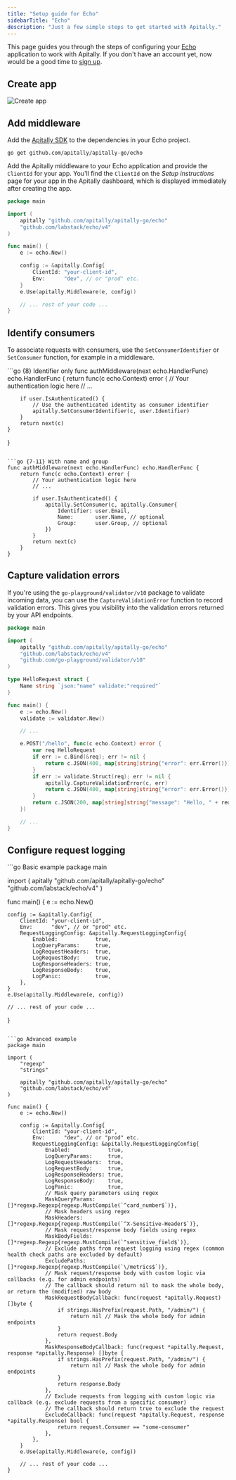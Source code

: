 ```yaml
---
title: "Setup guide for Echo"
sidebarTitle: "Echo"
description: "Just a few simple steps to get started with Apitally."
---
```



This page guides you through the steps of configuring your [Echo](https://echo.labstack.com) application to work with Apitally. If you don't have an account yet, now would be a good time to [sign up](https://app.apitally.io/?signup).

<SetupGuideStartSnippet framework="Echo" />

## Create app

<CreateAppSnippet1 framework="Echo" />

<img src="https://assets.apitally.io/docs/2025-05-27/create-app.webp" alt="Create app" class="rounded-xl" />

<CreateAppSnippet2 />

## Add middleware

Add the [Apitally SDK](https://github.com/apitally/apitally-go) to the dependencies in your Echo project.

```shell
go get github.com/apitally/apitally-go/echo
```

Add the Apitally middleware to your Echo application and provide the `ClientId` for your app.
You'll find the `ClientId` on the _Setup instructions_ page for your app in the Apitally dashboard, which is displayed immediately after creating the app.

```go
package main

import (
    apitally "github.com/apitally/apitally-go/echo"
    "github.com/labstack/echo/v4"
)

func main() {
    e := echo.New()

    config := &apitally.Config{
        ClientId: "your-client-id",
        Env:      "dev", // or "prod" etc.
    }
    e.Use(apitally.Middleware(e, config))

    // ... rest of your code ...
}
```

<div style={{ marginTop: "-0.5rem" }}>
  <Snippet file="middleware-first-note.mdx" />
</div>

<Snippet file="add-middleware-check.mdx" />

## Identify consumers

<Snippet file="identify-consumers.mdx" />

To associate requests with consumers, use the `SetConsumerIdentifier` or `SetConsumer` function, for example in a middleware.

<CodeGroup>
```go {8} Identifier only
func authMiddleware(next echo.HandlerFunc) echo.HandlerFunc {
    return func(c echo.Context) error {
        // Your authentication logic here
        // ...

        if user.IsAuthenticated() {
            // Use the authenticated identity as consumer identifier
            apitally.SetConsumerIdentifier(c, user.Identifier)
        }
        return next(c)
    }
}
```

```go {7-11} With name and group
func authMiddleware(next echo.HandlerFunc) echo.HandlerFunc {
    return func(c echo.Context) error {
        // Your authentication logic here
        // ...

        if user.IsAuthenticated() {
            apitally.SetConsumer(c, apitally.Consumer{
                Identifier: user.Email,
                Name:       user.Name, // optional
                Group:      user.Group, // optional
            })
        }
        return next(c)
    }
}
```
</CodeGroup>

<Snippet file="identify-consumers-check.mdx" />

## Capture validation errors

If you're using the `go-playground/validator/v10` package to validate incoming data, you can use the `CaptureValidationError` function to record validation errors.
This gives you visibility into the validation errors returned by your API endpoints.

```go {25}
package main

import (
    apitally "github.com/apitally/apitally-go/echo"
    "github.com/labstack/echo/v4"
    "github.com/go-playground/validator/v10"
)

type HelloRequest struct {
    Name string `json:"name" validate:"required"`
}

func main() {
    e := echo.New()
    validate := validator.New()

    // ...

    e.POST("/hello", func(c echo.Context) error {
        var req HelloRequest
        if err := c.Bind(&req); err != nil {
            return c.JSON(400, map[string]string{"error": err.Error()})
        }
        if err := validate.Struct(req); err != nil {
            apitally.CaptureValidationError(c, err)
            return c.JSON(400, map[string]string{"error": err.Error()})
        }
        return c.JSON(200, map[string]string{"message": "Hello, " + req.Name + "!"})
    })

    // ...
}
```

## Configure request logging

<RequestLoggingConfigSnippet language="go" />

<CodeGroup>
```go Basic example
package main

import (
    apitally "github.com/apitally/apitally-go/echo"
    "github.com/labstack/echo/v4"
)

func main() {
    e := echo.New()

    config := &apitally.Config{
        ClientId: "your-client-id",
        Env:      "dev", // or "prod" etc.
        RequestLoggingConfig: &apitally.RequestLoggingConfig{
            Enabled:            true,
            LogQueryParams:     true,
            LogRequestHeaders:  true,
            LogRequestBody:     true,
            LogResponseHeaders: true,
            LogResponseBody:    true,
            LogPanic:           true,
        },
    }
    e.Use(apitally.Middleware(e, config))

    // ... rest of your code ...
}
```

```go Advanced example
package main

import (
    "regexp"
    "strings"

    apitally "github.com/apitally/apitally-go/echo"
    "github.com/labstack/echo/v4"
)

func main() {
    e := echo.New()

    config := &apitally.Config{
        ClientId: "your-client-id",
        Env:      "dev", // or "prod" etc.
        RequestLoggingConfig: &apitally.RequestLoggingConfig{
            Enabled:            true,
            LogQueryParams:     true,
            LogRequestHeaders:  true,
            LogRequestBody:     true,
            LogResponseHeaders: true,
            LogResponseBody:    true,
            LogPanic:           true,
            // Mask query parameters using regex
            MaskQueryParams:    []*regexp.Regexp{regexp.MustCompile(`^card_number$`)},
            // Mask headers using regex
            MaskHeaders:        []*regexp.Regexp{regexp.MustCompile(`^X-Sensitive-Header$`)},
            // Mask request/response body fields using regex
            MaskBodyFields:     []*regexp.Regexp{regexp.MustCompile(`^sensitive_field$`)},
            // Exclude paths from request logging using regex (common health check paths are excluded by default)
            ExcludePaths:       []*regexp.Regexp{regexp.MustCompile(`\/metrics$`)},
            // Mask request/response body with custom logic via callbacks (e.g. for admin endpoints)
            // The callback should return nil to mask the whole body, or return the (modified) raw body
            MaskRequestBodyCallback: func(request *apitally.Request) []byte {
                if strings.HasPrefix(request.Path, "/admin/") {
                    return nil // Mask the whole body for admin endpoints
                }
                return request.Body
            },
            MaskResponseBodyCallback: func(request *apitally.Request, response *apitally.Response) []byte {
                if strings.HasPrefix(request.Path, "/admin/") {
                    return nil // Mask the whole body for admin endpoints
                }
                return response.Body
            },
            // Exclude requests from logging with custom logic via callback (e.g. exclude requests from a specific consumer)
            // The callback should return true to exclude the request
            ExcludeCallback: func(request *apitally.Request, response *apitally.Response) bool {
                return request.Consumer == "some-consumer"
            },
        },
    }
    e.Use(apitally.Middleware(e, config))

    // ... rest of your code ...
}
```
</CodeGroup>
